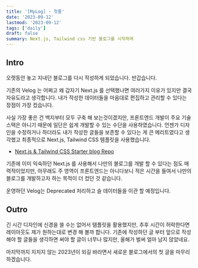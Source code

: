 ```yaml
---
title: '[MyLog] - 첫줄'
date: '2023-09-12'
lastmod: '2023-09-12'
tags: ['daily']
draft: false
summary: Next.js, Tailwind css 기반 블로그를 시작하며
---
```


## Intro

오랫동안 놓고 지내던 블로그를 다시 작성하게 되었습니다. 반갑습니다.

기존의 Velog 는 어쩌고 왜 갑자기 Next.js 를 선택했나면 여러가지 이유가 있지만 결국 자유도라고 생각합니다.
내가 작성한 데이터들을 마음대로 편집하고 관리할 수 있다는 장점이 가장 컸습니다.

사실 가장 좋은 건 백지부터 모두 구축 해 보는것이겠지만, 프론트엔드 개발이 주요 기술 스택은 아니기 때문에 일단은 쉽게 개발할 수 있는 수단을 사용하였습니다.
언젠가 디자인을 수정하거나 하더라도 내가 작성한 글들을 보존할 수 있다는 게 큰 메리트였다고 생각했고 최종적으로 Next.js, Tailwind CSS 템플릿을 사용했습니다.

- [Next.js & Tailwind CSS Starter blog Repo ](https://github.com/timlrx/tailwind-nextjs-starter-blog)

기존에 이미 익숙하던 Next.js 를 사용해서 나만의 블로그를 개발 할 수 있다는 점도 매력적이었지만, 아무래도 주 영역이 프론트엔드는 아니다보니 적은 시간을 들여서 나만의 블로그를 개발하고자 하는 목적이 더 컸던 것 같습니다.

운영하던 Velog는 Deprecated 처리하고 슬 데이터들을 이관 할 예정입니다.

## Outro

긴 시간 디자인에 신경을 쓸 수는 없어서 템플릿을 활용했지만, 추후 시간이 허락한다면 레이아웃도 제가 원하는대로 변경 해 볼까 합니다.
기존에 작성하던 글 부터 앞으로 작성해야 할 글들을 생각하면 써야 할 글이 너무나 많지만, 올해가 벌써 얼마 남지 않았네요.

마지막까지 지치지 않는 2023년이 되길 바라면서 새로운 블로그에서의 첫 글을 마무리 하겠습니다.
